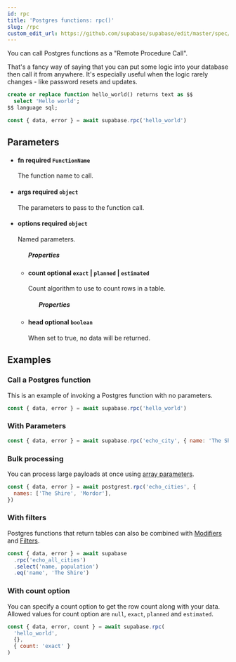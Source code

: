 ```yaml
---
id: rpc
title: 'Postgres functions: rpc()'
slug: /rpc
custom_edit_url: https://github.com/supabase/supabase/edit/master/spec/supabase_js_v2_legacy.yml
---
```



You can call Postgres functions as a "Remote Procedure Call".

That's a fancy way of saying that you can put some logic into your database then call it from anywhere.
It's especially useful when the logic rarely changes - like password resets and updates.

```sql
create or replace function hello_world() returns text as $$
  select 'Hello world';
$$ language sql;
```

```js
const { data, error } = await supabase.rpc('hello_world')
```

## Parameters

<ul className="method-list-group">
  
<li className="method-list-item">
  <h4 className="method-list-item-label">
    <span className="method-list-item-label-name">
      fn
    </span>
    <span className="method-list-item-label-badge required">
      required
    </span>
    <span className="method-list-item-validation">
      <code>FunctionName</code>
    </span>
  </h4>
  <div class="method-list-item-description">

The function name to call.

  </div>
  
</li>

<li className="method-list-item">
  <h4 className="method-list-item-label">
    <span className="method-list-item-label-name">
      args
    </span>
    <span className="method-list-item-label-badge required">
      required
    </span>
    <span className="method-list-item-validation">
      <code>object</code>
    </span>
  </h4>
  <div class="method-list-item-description">

The parameters to pass to the function call.

  </div>
  
</li>

<li className="method-list-item">
  <h4 className="method-list-item-label">
    <span className="method-list-item-label-name">
      options
    </span>
    <span className="method-list-item-label-badge required">
      required
    </span>
    <span className="method-list-item-validation">
      <code>object</code>
    </span>
  </h4>
  <div class="method-list-item-description">

Named parameters.

  </div>
  
<ul className="method-list-group">
  <h5 class="method-list-title method-list-title-isChild expanded">Properties</h5>

<li className="method-list-item">
  <h4 className="method-list-item-label">
    <span className="method-list-item-label-name">
      count
    </span>
    <span className="method-list-item-label-badge false">
      optional
    </span>
    <span className="method-list-item-validation">
      <code>exact</code> | <code>planned</code> | <code>estimated</code>
    </span>
  </h4>
  <div class="method-list-item-description">

Count algorithm to use to count rows in a table.

  </div>
  
<ul className="method-list-group">
  <h5 class="method-list-title method-list-title-isChild expanded">Properties</h5>
</ul>

</li>

<li className="method-list-item">
  <h4 className="method-list-item-label">
    <span className="method-list-item-label-name">
      head
    </span>
    <span className="method-list-item-label-badge false">
      optional
    </span>
    <span className="method-list-item-validation">
      <code>boolean</code>
    </span>
  </h4>
  <div class="method-list-item-description">

When set to true, no data will be returned.

  </div>
  
</li>

</ul>

</li>

</ul>

## Examples

### Call a Postgres function

This is an example of invoking a Postgres function with no parameters.

```js
const { data, error } = await supabase.rpc('hello_world')
```

### With Parameters

```js
const { data, error } = await supabase.rpc('echo_city', { name: 'The Shire' })
```

### Bulk processing

You can process large payloads at once using [array parameters](https://postgrest.org/en/stable/api.html#calling-functions-with-array-parameters).

```js
const { data, error } = await postgrest.rpc('echo_cities', {
  names: ['The Shire', 'Mordor'],
})
```

### With filters

Postgres functions that return tables can also be combined with
[Modifiers](/docs/reference/javascript/using-modifiers) and
[Filters](/docs/reference/javascript/using-filters).

```js
const { data, error } = await supabase
  .rpc('echo_all_cities')
  .select('name, population')
  .eq('name', 'The Shire')
```

### With count option

You can specify a count option to get the row count along with your data.
Allowed values for count option are `null`, `exact`, `planned` and `estimated`.

```js
const { data, error, count } = await supabase.rpc(
  'hello_world',
  {},
  { count: 'exact' }
)
```
